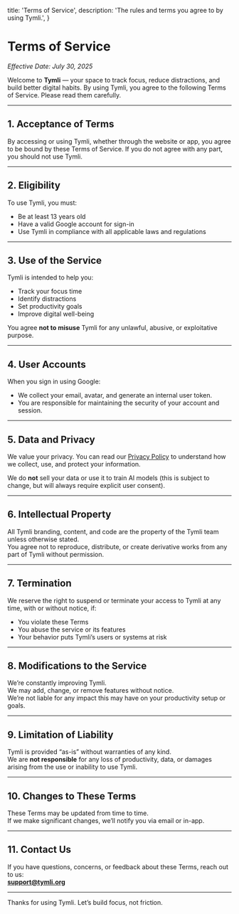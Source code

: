   title: 'Terms of Service',
  description: 'The rules and terms you agree to by using Tymli.',
}

# Terms of Service

_Effective Date: July 30, 2025_

Welcome to **Tymli** — your space to track focus, reduce distractions, and build better digital habits. By using Tymli, you agree to the following Terms of Service. Please read them carefully.

---

## 1. Acceptance of Terms

By accessing or using Tymli, whether through the website or app, you agree to be bound by these Terms of Service. If you do not agree with any part, you should not use Tymli.

---

## 2. Eligibility

To use Tymli, you must:
- Be at least 13 years old  
- Have a valid Google account for sign-in  
- Use Tymli in compliance with all applicable laws and regulations

---

## 3. Use of the Service

Tymli is intended to help you:
- Track your focus time  
- Identify distractions  
- Set productivity goals  
- Improve digital well-being

You agree **not to misuse** Tymli for any unlawful, abusive, or exploitative purpose.

---

## 4. User Accounts

When you sign in using Google:
- We collect your email, avatar, and generate an internal user token.  
- You are responsible for maintaining the security of your account and session.

---

## 5. Data and Privacy

We value your privacy. You can read our [Privacy Policy](/privacy) to understand how we collect, use, and protect your information.

We do **not** sell your data or use it to train AI models (this is subject to change, but will always require explicit user consent).

---

## 6. Intellectual Property

All Tymli branding, content, and code are the property of the Tymli team unless otherwise stated.  
You agree not to reproduce, distribute, or create derivative works from any part of Tymli without permission.

---

## 7. Termination

We reserve the right to suspend or terminate your access to Tymli at any time, with or without notice, if:
- You violate these Terms  
- You abuse the service or its features  
- Your behavior puts Tymli’s users or systems at risk

---

## 8. Modifications to the Service

We’re constantly improving Tymli.  
We may add, change, or remove features without notice.  
We’re not liable for any impact this may have on your productivity setup or goals.

---

## 9. Limitation of Liability

Tymli is provided “as-is” without warranties of any kind.  
We are **not responsible** for any loss of productivity, data, or damages arising from the use or inability to use Tymli.

---

## 10. Changes to These Terms

These Terms may be updated from time to time.  
If we make significant changes, we’ll notify you via email or in-app.

---

## 11. Contact Us

If you have questions, concerns, or feedback about these Terms, reach out to us:  
**support@tymli.org**

---

Thanks for using Tymli. Let’s build focus, not friction.
